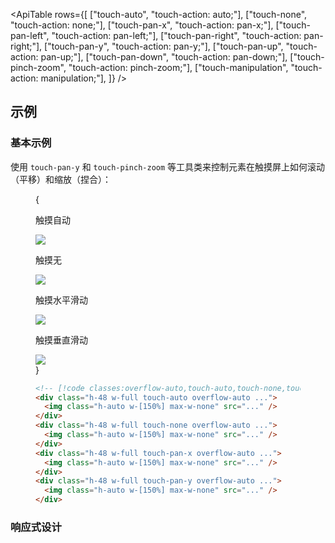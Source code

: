 

<ApiTable
  rows={[
    ["touch-auto", "touch-action: auto;"],
    ["touch-none", "touch-action: none;"],
    ["touch-pan-x", "touch-action: pan-x;"],
    ["touch-pan-left", "touch-action: pan-left;"],
    ["touch-pan-right", "touch-action: pan-right;"],
    ["touch-pan-y", "touch-action: pan-y;"],
    ["touch-pan-up", "touch-action: pan-up;"],
    ["touch-pan-down", "touch-action: pan-down;"],
    ["touch-pinch-zoom", "touch-action: pinch-zoom;"],
    ["touch-manipulation", "touch-action: manipulation;"],
  ]}
/>

## 示例

### 基本示例

使用 `touch-pan-y` 和 `touch-pinch-zoom` 等工具类来控制元素在触摸屏上如何滚动（平移）和缩放（捏合）：

<Figure hint="尝试在触摸屏上平移这些图片">

<Example>
  {
    <div className="grid gap-x-6 gap-y-14 font-mono font-bold sm:grid-cols-2">
      <div className="flex flex-col items-center">
        <p className="mb-3 text-center font-mono text-xs font-medium text-gray-500 dark:text-gray-400">触摸自动</p>
        <div className="grid h-48 w-full touch-auto overflow-auto rounded-lg">
          <img
            className="col-span-1 col-start-1 col-end-1 w-[150%] max-w-none"
            src="https://images.unsplash.com/photo-1554629947-334ff61d85dc?ixid=MnwxMjA3fDB8MHxwaG90by1wYWdlfHx8fGVufDB8fHx8&ixlib=rb-1.2.1&auto=format&fit=crop&w=600&h=400&q=80"
          />
        </div>
      </div>
      <div className="flex flex-col items-center">
        <p className="mb-3 text-center font-mono text-xs font-medium text-gray-500 dark:text-gray-400">触摸无</p>
        <div className="h-48 w-full touch-none overflow-auto rounded-lg">
          <img
            className="w-[150%] max-w-none"
            src="https://images.unsplash.com/photo-1554629947-334ff61d85dc?ixid=MnwxMjA3fDB8MHxwaG90by1wYWdlfHx8fGVufDB8fHx8&ixlib=rb-1.2.1&auto=format&fit=crop&w=600&h=400&q=80"
          />
        </div>
      </div>
      <div className="flex flex-col items-center">
        <p className="mb-3 text-center font-mono text-xs font-medium text-gray-500 dark:text-gray-400">触摸水平滑动</p>
        <div className="h-48 w-full touch-pan-x overflow-auto rounded-lg">
          <img
            className="w-[150%] max-w-none"
            src="https://images.unsplash.com/photo-1554629947-334ff61d85dc?ixid=MnwxMjA3fDB8MHxwaG90by1wYWdlfHx8fGVufDB8fHx8&ixlib=rb-1.2.1&auto=format&fit=crop&w=600&h=400&q=80"
          />
        </div>
      </div>
      <div className="flex flex-col items-center">
        <p className="mb-3 text-center font-mono text-xs font-medium text-gray-500 dark:text-gray-400">触摸垂直滑动</p>
        <div className="h-48 w-full touch-pan-y overflow-auto rounded-lg">
          <img
            className="w-[150%] max-w-none"
            src="https://images.unsplash.com/photo-1554629947-334ff61d85dc?ixid=MnwxMjA3fDB8MHxwaG90by1wYWdlfHx8fGVufDB8fHx8&ixlib=rb-1.2.1&auto=format&fit=crop&w=600&h=400&q=80"
          />
        </div>
      </div>
    </div>
  }
</Example>

```html
<!-- [!code classes:overflow-auto,touch-auto,touch-none,touch-pan-x,touch-pan-y] -->
<div class="h-48 w-full touch-auto overflow-auto ...">
  <img class="h-auto w-[150%] max-w-none" src="..." />
</div>
<div class="h-48 w-full touch-none overflow-auto ...">
  <img class="h-auto w-[150%] max-w-none" src="..." />
</div>
<div class="h-48 w-full touch-pan-x overflow-auto ...">
  <img class="h-auto w-[150%] max-w-none" src="..." />
</div>
<div class="h-48 w-full touch-pan-y overflow-auto ...">
  <img class="h-auto w-[150%] max-w-none" src="..." />
</div>
```

</Figure>

### 响应式设计

<ResponsiveDesign property="touch-action" defaultClass="touch-pan-x" featuredClass="touch-auto" />